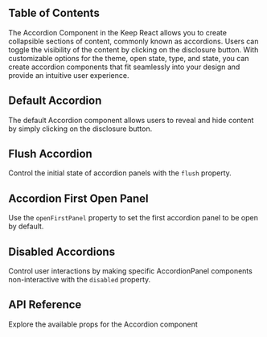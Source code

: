 

## Table of Contents

The Accordion Component in the Keep React allows you to create collapsible sections of content, commonly known as accordions. Users can toggle the visibility of the content by clicking on the disclosure button. With customizable options for the theme, open state, type, and state, you can create accordion components that fit seamlessly into your design and provide an intuitive user experience.

## Default Accordion

The default Accordion component allows users to reveal and hide content by simply clicking on the disclosure button.

<CodeHighlightPreview code={DefaultAccordionCode}>
  <DefaultAccordion />
</CodeHighlightPreview>

## Flush Accordion

Control the initial state of accordion panels with the `flush` property.

<CodeHighlightPreview code={AccordionFlushCode}>
  <AccordionFlush />
</CodeHighlightPreview>

## Accordion First Open Panel

Use the `openFirstPanel` property to set the first accordion panel to be open by default.

<CodeHighlightPreview code={AccordionOpenPanelCode}>
  <AccordionOpenPanel />
</CodeHighlightPreview>

## Disabled Accordions

Control user interactions by making specific AccordionPanel components non-interactive with the `disabled` property.

<CodeHighlightPreview code={DisabledAccordionCode}>
  <DisabledAccordion />
</CodeHighlightPreview>

## API Reference

Explore the available props for the Accordion component

<ComponentApi data={accordionApiData} />
